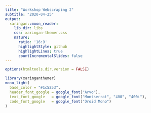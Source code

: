 ```yaml
---
title: "Workshop Webscraping 2"
subtitle: "2020-04-25"
output:
  xaringan::moon_reader:
    lib_dir: libs
    css: xaringan-themer.css
    nature:
      ratio: '16:9'
      highlightStyle: github
      highlightLines: true
      countIncrementalSlides: false
---
```


```r
options(htmltools.dir.version = FALSE)
```

```r
library(xaringanthemer)
mono_light(
  base_color = "#1c5253",
  header_font_google = google_font("Arvo"),
  text_font_google   = google_font("Montserrat", "400", "400i"),
  code_font_google   = google_font("Droid Mono")
)
```
